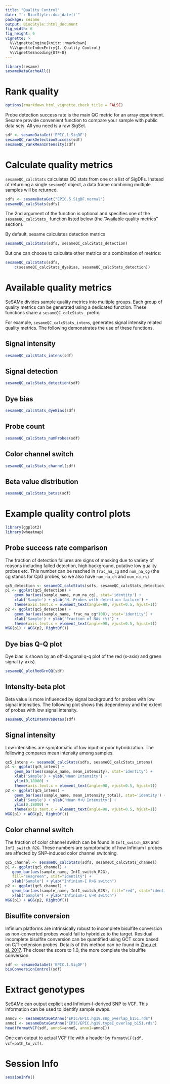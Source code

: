 ```yaml
---
title: "Quality Control"
date: "`r BiocStyle::doc_date()`"
package: sesame
output: BiocStyle::html_document
fig_width: 6
fig_height: 6
vignette: >
  %\VignetteEngine{knitr::rmarkdown}
  %\VignetteIndexEntry{1. Quality Control}
  %\VignetteEncoding{UTF-8}
---
```


```r
library(sesame)
sesameDataCacheAll()
```

# Rank quality

```r
options(rmarkdown.html_vignette.check_title = FALSE)
```

Probe detection success rate is the main QC metric for an array
experiment.
Sesame provide convenient function to compare your sample with
public data sets. All you need is a raw SigSet.
```r
sdf <- sesameDataGet('EPIC.1.SigDF')
sesameQC_rankDetectionSuccess(sdf)
sesameQC_rankMeanIntensity(sdf)
```

# Calculate quality metrics

`sesameQC_calcStats` calculates QC stats from one or a list of SigDFs. Instead
of returning a single `sesameQC` object, a data.frame combining multiple
samples will be returned.

```r
sdfs <- sesameDataGet("EPIC.5.SigDF.normal")
sesameQC_calcStats(sdfs)
```

The 2nd argument of the function is optional and specifies one of the
`sesameQC_calcStats_` function listed below (the "Available quality metrics"
section).

By default, sesame calculates detection metrics

```r
sesameQC_calcStats(sdfs, sesameQC_calcStats_detection)
```

But one can choose to calculate other metrics or a combination of metrics:

```r
sesameQC_calcStats(sdfs,
    c(sesameQC_calcStats_dyeBias, sesameQC_calcStats_detection))
```

# Available quality metrics

SeSAMe divides sample quality metrics into multiple groups. Each group of
quality metrics can be generated using a dedicated function. These functions
share a `sesameQC_calcStats_` prefix.

For example, `sesameQC_calcStats_intens`, generates signal intensity related
quality metrics. The following demonstrates the use of these functions.

## Signal intensity

```r
sesameQC_calcStats_intens(sdf)
```

## Signal detection

```r
sesameQC_calcStats_detection(sdf)
```

## Dye bias

```r
sesameQC_calcStats_dyeBias(sdf)
```

## Probe count

```r
sesameQC_calcStats_numProbes(sdf)
```

## Color channel switch

```r
sesameQC_calcStats_channel(sdf)
```

## Beta value distribution

```r
sesameQC_calcStats_betas(sdf)
```

# Example quality control plots

```r
library(ggplot2)
library(wheatmap)
```

## Probe success rate comparison

The fraction of detection failures are signs of masking due to variety of
reasons including failed detection, high background, putative low quality
probes etc. This number can be reached in `frac_na_cg` and `num_na_cg` (the cg
stands for CpG probes, so we also have `num_na_ch` and `num_na_rs`)

```r
qc5_detection <- sesameQC_calcStats(sdfs, sesameQC_calcStats_detection)
p1 <- ggplot(qc5_detection) +
    geom_bar(aes(sample_name, num_na_cg), stat='identity') +
    xlab('Sample') + ylab('N. Probes with detection failure') +
    theme(axis.text.x = element_text(angle=90, vjust=0.5, hjust=1))
p2 <- ggplot(qc5_detection) +
    geom_bar(aes(sample_name, frac_na_cg*100), stat='identity') +
    xlab('Sample') + ylab('Fraction of NAs (%)') +
    theme(axis.text.x = element_text(angle=90, vjust=0.5, hjust=1))
WGG(p1) + WGG(p2, RightOf())
```

## Dye bias Q-Q plot

Dye bias is shown by an off-diagonal q-q plot of the red (x-axis) and green
signal (y-axis).

```r
sesameQC_plotRedGrnQQ(sdf)
```

## Intensity-beta plot

Beta value is more influenced by signal background for probes with low signal
intensities. The following plot shows this dependency and the extent of probes
with low signal intensity.

```r
sesameQC_plotIntensVsBetas(sdf)
```

## Signal intensity

Low intensities are symptomatic of low input or poor hybridization.
The following compares mean intensity among samples.

```r
qc5_intens <- sesameQC_calcStats(sdfs, sesameQC_calcStats_intens)
p1 <- ggplot(qc5_intens) +
    geom_bar(aes(sample_name, mean_intensity), stat='identity') +
    xlab('Sample') + ylab('Mean Intensity') +
    ylim(0,18000) +
    theme(axis.text.x = element_text(angle=90, vjust=0.5, hjust=1))
p2 <- ggplot(qc5_intens) +
    geom_bar(aes(sample_name, mean_intensity_total), stat='identity') +
    xlab('Sample') + ylab('Mean M+U Intensity') +
    ylim(0,18000) +
    theme(axis.text.x = element_text(angle=90, vjust=0.5, hjust=1))
WGG(p1) + WGG(p2, RightOf())
```

## Color channel switch

The fraction of color channel switch can be found in 
`InfI_switch_G2R` and `InfI_switch_R2G`. These numbers are 
symptomatic of how Infinium I probes are affected by SNP-induced
color channel switching.

```r
qc5_channel <- sesameQC_calcStats(sdfs, sesameQC_calcStats_channel)
p1 <- ggplot(qc5_channel) +
   geom_bar(aes(sample_name, InfI_switch_R2G),
   fill="seagreen", stat="identity") +
   xlab("Sample") + ylab("Infinium-I R>G switch")
p2 <- ggplot(qc5_channel) +
   geom_bar(aes(sample_name, InfI_switch_G2R), fill="red", stat="identity") +
   xlab("Sample") + ylab("Infinium-I G>R switch")
WGG(p1) + WGG(p2, RightOf())
```

## Bisulfite conversion

Infinium platforms are intrinsically robust to incomplete bisulfite conversion
as non-converted probes would fail to hybridize to the target. Residual
incomplete bisulfite conversion can be quantified using GCT score based on
C/T-extension probes. Details of this method can be found in
[Zhou et al. 2017](https://academic.oup.com/nar/article/45/4/e22/2290930).
The closer the score to 1.0, the more complete the bisulfite conversion.

```r
sdf <- sesameDataGet('EPIC.1.SigDF')
bisConversionControl(sdf)
```

# Extract genotypes

SeSAMe can output explicit and Infinium-I-derived SNP to VCF.
This information can be used to identify sample swaps.

```r
annoS <- sesameDataGetAnno("EPIC/EPIC.hg19.snp_overlap_b151.rds")
annoI <- sesameDataGetAnno("EPIC/EPIC.hg19.typeI_overlap_b151.rds")
head(formatVCF(sdf, annoS=annoS, annoI=annoI))
```

One can output to actual VCF file with a header by `formatVCF(sdf,
vcf=path_to_vcf)`.

# Session Info

```r
sessionInfo()
```